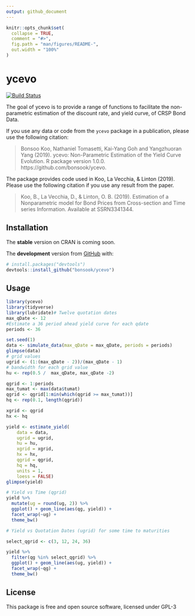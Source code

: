 ```yaml
---
output: github_document
---
```


<!-- README.md is generated from README.Rmd. Please edit that file -->

```r
knitr::opts_chunk$set(
  collapse = TRUE,
  comment = "#>",
  fig.path = "man/figures/README-",
  out.width = "100%"
)
```

# ycevo

<!-- badges: start -->
  [![Build Status](https://travis-ci.org/bonsook/ycevo.svg?branch=master)](https://travis-ci.org/bonsook/ycevo)
<!-- badges: end -->

The goal of ycevo is to provide a range of functions to facilitate the non-parametric estimation of the discount rate, and yield curve, of CRSP Bond Data.

If you use any data or code from the `ycevo` package in a publication, please use the following citation:  
 
> Bonsoo Koo, Nathaniel Tomasetti, Kai-Yang Goh and Yangzhuoran Yang (2019). ycevo: Non-Parametric Estimation
  of the Yield Curve Evolution. R package version 1.0.0. https://github.com/bonsook/ycevo. 

The package provides code used in Koo, La Vecchia, & Linton (2019). Please use the following citation if you use any result from the paper.

> Koo, B., La Vecchia, D., & Linton, O. B. (2019). Estimation of a Nonparametric model for Bond Prices from Cross-section and Time series Information. Available at SSRN3341344.

## Installation

<!-- You can install the released version of ycevo from [CRAN](https://CRAN.R-project.org) with: -->

<!-- ``` r -->
<!-- install.packages("ycevo") -->
<!-- ``` -->
The __stable__ version on CRAN is coming soon.

The __development__ version from [GitHub](https://github.com/) with:

``` r
# install.packages("devtools")
devtools::install_github("bonsook/ycevo")
```
## Usage

```r
library(ycevo)
library(tidyverse)
library(lubridate)# Twelve quotation dates
max_qDate <- 12
#Estimate a 36 period ahead yield curve for each qdate
periods <- 36

set.seed(1)
data <- simulate_data(max_qDate = max_qDate, periods = periods)
glimpse(data)
# grid values
ugrid <- (1:(max_qDate - 2))/(max_qDate - 1)
# bandwidth for each grid value
hu <- rep(0.5 /  max_qDate, max_qDate -2)

qgrid <- 1:periods
max_tumat <- max(data$tumat)
qgrid <- qgrid[1:min(which(qgrid >= max_tumat))]
hq <- rep(0.1, length(qgrid))

xgrid <- qgrid
hx <- hq

yield <- estimate_yield(
    data = data,
    ugrid = ugrid,
    hu = hu,
    xgrid = xgrid,
    hx = hx,
    qgrid = qgrid,
    hq = hq,
    units = 1, 
    loess = FALSE)
glimpse(yield)

# Yield vs Time (qgrid)
yield %>%
  mutate(ug = round(ug, 2)) %>%
  ggplot() + geom_line(aes(qg, yield)) +
  facet_wrap(~ug) +
  theme_bw()

# Yield vs Quotation Dates (ugrid) for some time to maturities

select_qgrid <- c(3, 12, 24, 36)

yield %>%
  filter(qg %in% select_qgrid) %>%
  ggplot() + geom_line(aes(ug, yield)) +
  facet_wrap(~qg) +
  theme_bw()
```


## License

This package is free and open source software, licensed under GPL-3
